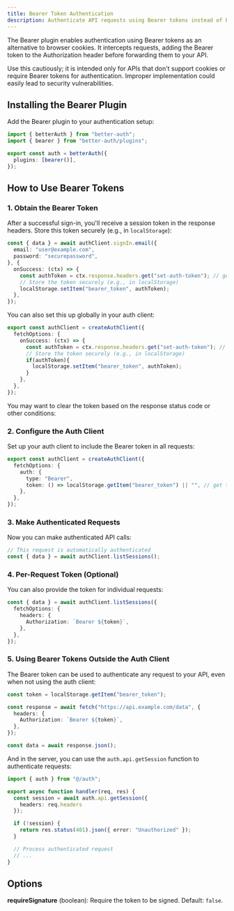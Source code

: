 ```yaml
---
title: Bearer Token Authentication
description: Authenticate API requests using Bearer tokens instead of browser cookies
---
```


The Bearer plugin enables authentication using Bearer tokens as an alternative to browser cookies. It intercepts requests, adding the Bearer token to the Authorization header before forwarding them to your API.

<Callout type="warn">
  Use this cautiously; it is intended only for APIs that don't support cookies or require Bearer tokens for authentication. Improper implementation could easily lead to security vulnerabilities.
</Callout>

## Installing the Bearer Plugin

Add the Bearer plugin to your authentication setup:

```ts title="auth.ts"
import { betterAuth } from "better-auth";
import { bearer } from "better-auth/plugins";

export const auth = betterAuth({
  plugins: [bearer()],
});
```

## How to Use Bearer Tokens

### 1. Obtain the Bearer Token

After a successful sign-in, you'll receive a session token in the response headers. Store this token securely (e.g., in `localStorage`):

```ts title="auth-client.ts"
const { data } = await authClient.signIn.email({
  email: "user@example.com",
  password: "securepassword",
}, {
  onSuccess: (ctx) => {
    const authToken = ctx.response.headers.get("set-auth-token"); // get the token from the response headers
    // Store the token securely (e.g., in localStorage)
    localStorage.setItem("bearer_token", authToken);
  },
});
```

You can also set this up globally in your auth client:

```ts title="auth-client.ts"
export const authClient = createAuthClient({
  fetchOptions: {
    onSuccess: (ctx) => {
      const authToken = ctx.response.headers.get("set-auth-token"); // get the token from the response headers
      // Store the token securely (e.g., in localStorage)
      if(authToken){
        localStorage.setItem("bearer_token", authToken);
      }
    },
  },
});
```


You may want to clear the token based on the response status code or other conditions:

### 2. Configure the Auth Client

Set up your auth client to include the Bearer token in all requests:

```ts title="auth-client.ts"
export const authClient = createAuthClient({
  fetchOptions: {
    auth: {
      type: "Bearer",
      token: () => localStorage.getItem("bearer_token") || "", // get the token from localStorage
    },
  },
});
```

### 3. Make Authenticated Requests

Now you can make authenticated API calls:

```ts title="auth-client.ts"
// This request is automatically authenticated
const { data } = await authClient.listSessions();
```

### 4. Per-Request Token (Optional)

You can also provide the token for individual requests:

```ts title="auth-client.ts"
const { data } = await authClient.listSessions({
  fetchOptions: {
    headers: {
      Authorization: `Bearer ${token}`,
    },
  },
});
```

### 5. Using Bearer Tokens Outside the Auth Client

The Bearer token can be used to authenticate any request to your API, even when not using the auth client:

```ts title="api-call.ts"
const token = localStorage.getItem("bearer_token");

const response = await fetch("https://api.example.com/data", {
  headers: {
    Authorization: `Bearer ${token}`,
  },
});

const data = await response.json();
```

And in the server, you can use the `auth.api.getSession` function to authenticate requests:

```ts title="server.ts"
import { auth } from "@/auth";

export async function handler(req, res) {
  const session = await auth.api.getSession({
    headers: req.headers
  });

  if (!session) {
    return res.status(401).json({ error: "Unauthorized" });
  }

  // Process authenticated request
  // ...
}
```


## Options

**requireSignature** (boolean): Require the token to be signed. Default: `false`.
